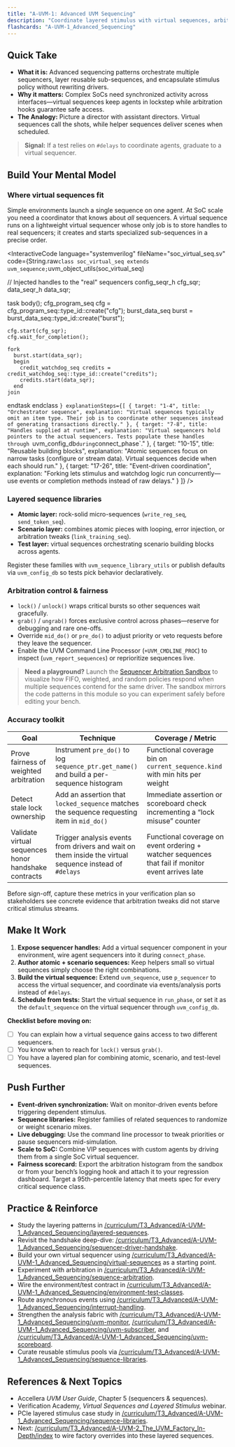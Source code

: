 ```yaml
---
title: "A-UVM-1: Advanced UVM Sequencing"
description: "Coordinate layered stimulus with virtual sequences, arbitration hooks, and reusable sequence libraries across complex UVM testbenches."
flashcards: "A-UVM-1_Advanced_Sequencing"
---
```



## Quick Take
- **What it is:** Advanced sequencing patterns orchestrate multiple sequencers, layer reusable sub-sequences, and encapsulate stimulus policy without rewriting drivers.
- **Why it matters:** Complex SoCs need synchronized activity across interfaces—virtual sequences keep agents in lockstep while arbitration hooks guarantee safe access.
- **The Analogy:** Picture a director with assistant directors. Virtual sequences call the shots, while helper sequences deliver scenes when scheduled.

> **Signal:** If a test relies on `#delays` to coordinate agents, graduate to a virtual sequencer.

## Build Your Mental Model
### Where virtual sequences fit
Simple environments launch a single sequence on one agent. At SoC scale you need a coordinator that knows about *all* sequencers. A virtual sequence runs on a lightweight virtual sequencer whose only job is to store handles to real sequencers; it creates and starts specialized sub-sequences in a precise order.

<InteractiveCode
  language="systemverilog"
  fileName="soc_virtual_seq.sv"
  code={String.raw`
class soc_virtual_seq extends uvm_sequence;
  `uvm_object_utils(soc_virtual_seq)

  // Injected handles to the "real" sequencers
  config_seqr_h cfg_sqr;
  data_seqr_h   data_sqr;

  task body();
    cfg_program_seq cfg = cfg_program_seq::type_id::create("cfg");
    burst_data_seq  burst = burst_data_seq::type_id::create("burst");

    cfg.start(cfg_sqr);
    cfg.wait_for_completion();

    fork
      burst.start(data_sqr);
      begin
        credit_watchdog_seq credits = credit_watchdog_seq::type_id::create("credits");
        credits.start(data_sqr);
      end
    join
  endtask
endclass
  `}
  explanationSteps={[
    { target: "1-4", title: "Orchestrator sequence", explanation: "Virtual sequences typically omit an item type. Their job is to coordinate other sequences instead of generating transactions directly." },
    { target: "7-8", title: "Handles supplied at runtime", explanation: "Virtual sequencers hold pointers to the actual sequencers. Tests populate these handles through `uvm_config_db` during `connect_phase`." },
    { target: "10-15", title: "Reusable building blocks", explanation: "Atomic sequences focus on narrow tasks (configure or stream data). Virtual sequences decide when each should run." },
    { target: "17-26", title: "Event-driven coordination", explanation: "Forking lets stimulus and watchdog logic run concurrently—use events or completion methods instead of raw delays." }
  ]}
/>

### Layered sequence libraries
- **Atomic layer:** rock-solid micro-sequences (`write_reg_seq`, `send_token_seq`).
- **Scenario layer:** combines atomic pieces with looping, error injection, or arbitration tweaks (`link_training_seq`).
- **Test layer:** virtual sequences orchestrating scenario building blocks across agents.

Register these families with `uvm_sequence_library_utils` or publish defaults via `uvm_config_db` so tests pick behavior declaratively.

### Arbitration control & fairness
- `lock()` / `unlock()` wraps critical bursts so other sequences wait gracefully.
- `grab()` / `ungrab()` forces exclusive control across phases—reserve for debugging and rare one-offs.
- Override `mid_do()` or `pre_do()` to adjust priority or veto requests before they leave the sequencer.
- Enable the UVM Command Line Processor (`+UVM_CMDLINE_PROC`) to inspect (`uvm_report_sequences`) or reprioritize sequences live.

> **Need a playground?** Launch the [Sequencer Arbitration Sandbox](/exercises/sequencer-arbitration) to visualize how FIFO, weighted, and random policies respond when multiple sequences contend for the same driver. The sandbox mirrors the code patterns in this module so you can experiment safely before editing your bench.

### Accuracy toolkit

| Goal | Technique | Coverage / Metric |
| --- | --- | --- |
| Prove fairness of weighted arbitration | Instrument `pre_do()` to log `sequence_ptr.get_name()` and build a per-sequence histogram | Functional coverage bin on `current_sequence.kind` with min hits per weight |
| Detect stale lock ownership | Add an assertion that `locked_sequence` matches the sequence requesting item in `mid_do()` | Immediate assertion or scoreboard check incrementing a “lock misuse” counter |
| Validate virtual sequences honor handshake contracts | Trigger analysis events from drivers and wait on them inside the virtual sequence instead of `#delays` | Functional coverage on event ordering + watcher sequences that fail if monitor event arrives late |

Before sign-off, capture these metrics in your verification plan so stakeholders see concrete evidence that arbitration tweaks did not starve critical stimulus streams.

## Make It Work
1. **Expose sequencer handles:** Add a virtual sequencer component in your environment, wire agent sequencers into it during `connect_phase`.
2. **Author atomic + scenario sequences:** Keep helpers small so virtual sequences simply choose the right combinations.
3. **Build the virtual sequence:** Extend `uvm_sequence`, use `p_sequencer` to access the virtual sequencer, and coordinate via events/analysis ports instead of `#delays`.
4. **Schedule from tests:** Start the virtual sequence in `run_phase`, or set it as the `default_sequence` on the virtual sequencer through `uvm_config_db`.

**Checklist before moving on:**
- [ ] You can explain how a virtual sequence gains access to two different sequencers.
- [ ] You know when to reach for `lock()` versus `grab()`.
- [ ] You have a layered plan for combining atomic, scenario, and test-level sequences.

## Push Further
- **Event-driven synchronization:** Wait on monitor-driven events before triggering dependent stimulus.
- **Sequence libraries:** Register families of related sequences to randomize or weight scenario mixes.
- **Live debugging:** Use the command line processor to tweak priorities or pause sequencers mid-simulation.
- **Scale to SoC:** Combine VIP sequences with custom agents by driving them from a single SoC virtual sequencer.
- **Fairness scorecard:** Export the arbitration histogram from the sandbox or from your bench’s logging hook and attach it to your regression dashboard. Target a 95th-percentile latency that meets spec for every critical sequence class.

## Practice & Reinforce
- Study the layering patterns in [/curriculum/T3_Advanced/A-UVM-1_Advanced_Sequencing/layered-sequences](./layered-sequences).
- Revisit the handshake deep-dive: [/curriculum/T3_Advanced/A-UVM-1_Advanced_Sequencing/sequencer-driver-handshake](./sequencer-driver-handshake).
- Build your own virtual sequencer using [/curriculum/T3_Advanced/A-UVM-1_Advanced_Sequencing/virtual-sequences](./virtual-sequences) as a starting point.
- Experiment with arbitration in [/curriculum/T3_Advanced/A-UVM-1_Advanced_Sequencing/sequence-arbitration](./sequence-arbitration).
- Wire the environment/test contract in [/curriculum/T3_Advanced/A-UVM-1_Advanced_Sequencing/environment-test-classes](./environment-test-classes).
- Route asynchronous events using [/curriculum/T3_Advanced/A-UVM-1_Advanced_Sequencing/interrupt-handling](./interrupt-handling).
- Strengthen the analysis fabric with [/curriculum/T3_Advanced/A-UVM-1_Advanced_Sequencing/uvm-monitor](./uvm-monitor), [/curriculum/T3_Advanced/A-UVM-1_Advanced_Sequencing/uvm-subscriber](./uvm-subscriber), and [/curriculum/T3_Advanced/A-UVM-1_Advanced_Sequencing/uvm-scoreboard](./uvm-scoreboard).
- Curate reusable stimulus pools via [/curriculum/T3_Advanced/A-UVM-1_Advanced_Sequencing/sequence-libraries](./sequence-libraries).

## References & Next Topics
- Accellera *UVM User Guide*, Chapter 5 (sequencers & sequences).
- Verification Academy, *Virtual Sequences and Layered Stimulus* webinar.
- PCIe layered stimulus case study in [/curriculum/T3_Advanced/A-UVM-1_Advanced_Sequencing/sequence-libraries](./sequence-libraries).
- Next: [/curriculum/T3_Advanced/A-UVM-2_The_UVM_Factory_In-Depth/index](../A-UVM-2_The_UVM_Factory_In-Depth/index) to wire factory overrides into these layered sequences.
